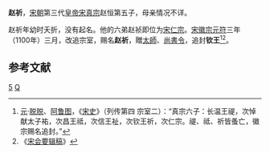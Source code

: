 '''赵祈'''，[[宋朝|宋朝]]第三代[[皇帝|皇帝]][[宋真宗|宋真宗]]赵恒第五子，母亲情况不详。

赵祈年幼时夭折，没有起名。他的六弟赵祯即位为[[宋仁宗|宋仁宗]]。[[宋徽宗|宋徽宗]][[元符|元符]]三年（1100年）三月，改追宗室，赐名'''赵祈'''，贈[[太師|太師]]、[[尚書令|尚書令]]，追封'''钦王'''<ref>[[元|元]]·[[脱脱|脱脱]]、[[阿鲁图|阿鲁图]]，《[[宋史|宋史]]》（列传第四 宗室二）：“真宗六子：长温王禔，次悼献太子祐，次昌王祗，次信王祉，次钦王祈，次仁宗。禔、祗、祈皆蚤亡，徽宗赐名追封。”</ref><ref>《[[宋会要辑稿|宋会要辑稿]]》</ref>。

==参考文献 ==
{{reflist}}

{{宋朝人物小作品}}
[[Category:宋真宗皇子|5]]
[[Category:赵姓|Q]]